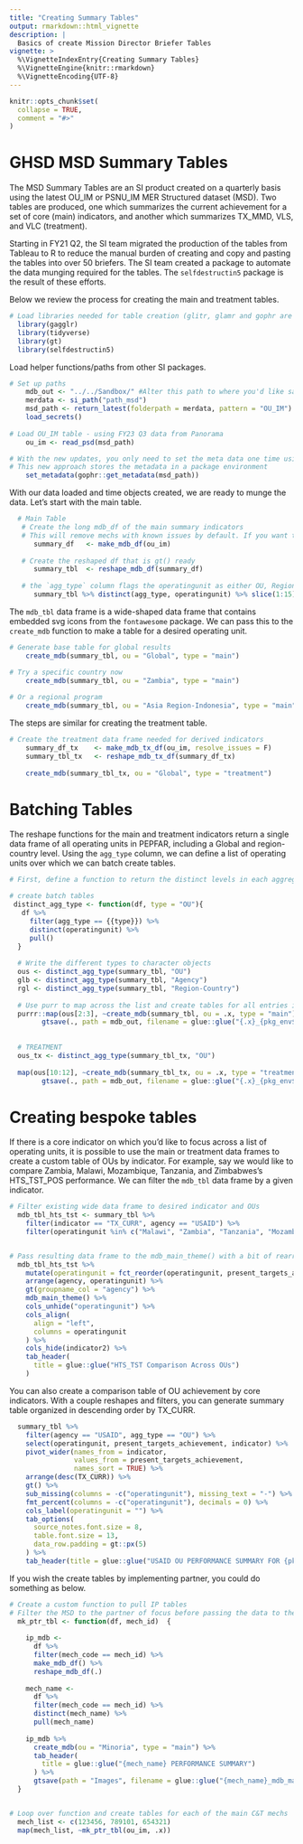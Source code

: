 ```yaml
---
title: "Creating Summary Tables"
output: rmarkdown::html_vignette
description: |
  Basics of create Mission Director Briefer Tables
vignette: >
  %\VignetteIndexEntry{Creating Summary Tables}
  %\VignetteEngine{knitr::rmarkdown}
  %\VignetteEncoding{UTF-8}
---
```

  
```r
knitr::opts_chunk$set(
  collapse = TRUE,
  comment = "#>"
)
```


# GHSD MSD Summary Tables

The MSD Summary Tables are an SI product created on a quarterly basis using the latest OU_IM or PSNU_IM MER Structured dataset (MSD). Two tables are produced, one which summarizes the current achievement for a set of core (main) indicators, and another which summarizes TX_MMD, VLS, and VLC (treatment). 

Starting in FY21 Q2, the SI team migrated the production of the tables from Tableau to R to reduce the manual burden of creating and copy and pasting the tables into over 50 briefers. The SI team created a package to automate the data munging required for the tables. The `selfdestructin5` package is the result of these efforts. 

Below we review the process for creating the main and treatment tables.

```r
# Load libraries needed for table creation (glitr, glamr and gophr are OHA-SI packages not on CRAN)
  library(gagglr)
  library(tidyverse)
  library(gt)
  library(selfdestructin5)
```

Load helper functions/paths from other SI packages.

```r

# Set up paths 
    mdb_out <- "../../Sandbox/" #Alter this path to where you'd like saved tables to go
    merdata <- si_path("path_msd")
    msd_path <- return_latest(folderpath = merdata, pattern = "OU_IM")
    load_secrets()
    
# Load OU_IM table - using FY23 Q3 data from Panorama
    ou_im <- read_psd(msd_path)

# With the new updates, you only need to set the meta data one time using the set_metadata() function
# This new approach stores the metadata in a package environment
    set_metadata(gophr::get_metadata(msd_path))
```

With our data loaded and time objects created, we are ready to munge the data. Let's start with the main table.
```r
  # Main Table
   # Create the long mdb_df of the main summary indicators 
   # This will remove mechs with known issues by default. If you want to keep all mechs set `resolve_issues == FALSE`
      summary_df   <- make_mdb_df(ou_im)
    
   # Create the reshaped df that is gt() ready
      summary_tbl  <- reshape_mdb_df(summary_df)
    
   # the `agg_type` column flags the operatingunit as either OU, Region-Country or Agency
      summary_tbl %>% distinct(agg_type, operatingunit) %>% slice(1:15)
```

The `mdb_tbl` data frame is a wide-shaped data frame that contains embedded svg icons from the `fontawesome` package. We can pass this to the `create_mdb` function to make a table for a desired operating unit.

```r

# Generate base table for global results
    create_mdb(summary_tbl, ou = "Global", type = "main")

# Try a specific country now
    create_mdb(summary_tbl, ou = "Zambia", type = "main")
    
# Or a regional program
    create_mdb(summary_tbl, ou = "Asia Region-Indonesia", type = "main")

```

The steps are similar for creating the treatment table.
```r

# Create the treatment data frame needed for derived indicators
    summary_df_tx    <- make_mdb_tx_df(ou_im, resolve_issues = F)
    summary_tbl_tx   <- reshape_mdb_tx_df(summary_df_tx)
    
    create_mdb(summary_tbl_tx, ou = "Global", type = "treatment")
```

# Batching Tables
The reshape functions for the main and treatment indicators return a single data frame of all operating units in PEPFAR, including a Global and region-country level. Using the `agg_type` column, we can define a list of operating units over which we can batch create tables. 

```r
# First, define a function to return the distinct levels in each aggregation type

# create batch tables
 distinct_agg_type <- function(df, type = "OU"){
   df %>% 
     filter(agg_type == {{type}}) %>% 
     distinct(operatingunit) %>% 
     pull()
  }
  
  # Write the different types to character objects
  ous <- distinct_agg_type(summary_tbl, "OU")
  glb <- distinct_agg_type(summary_tbl, "Agency")
  rgl <- distinct_agg_type(summary_tbl, "Region-Country")
  
  # Use purr to map across the list and create tables for all entries in each object
  purrr::map(ous[2:3], ~create_mdb(summary_tbl, ou = .x, type = "main") %>% 
        gtsave(., path = mdb_out, filename = glue::glue("{.x}_{pkg_env$meta$curr_pd}_mdb_main.png")))
  
  
  # TREATMENT
  ous_tx <- distinct_agg_type(summary_tbl_tx, "OU")
  
  map(ous[10:12], ~create_mdb(summary_tbl_tx, ou = .x, type = "treatment") %>% 
        gtsave(., path = mdb_out, filename = glue::glue("{.x}_{pkg_env$meta$curr_pd}_mdb_treatment.png")))
```

# Creating bespoke tables
If there is a core indicator on which you'd like to focus across a list of operating units, it is possible to use the main or treatment data frames to create a custom table of OUs by indicator. For example, say we would like to compare Zambia, Malawi, Mozambique, Tanzania, and Zimbabwes's HTS_TST_POS performance. We can filter the `mdb_tbl` data frame by a given indicator.

```r

# Filter existing wide data frame to desired indicator and OUs
  mdb_tbl_hts_tst <- summary_tbl %>% 
    filter(indicator == "TX_CURR", agency == "USAID") %>% 
    filter(operatingunit %in% c("Malawi", "Zambia", "Tanzania", "Mozambique", "Zimbabwe"))


# Pass resulting data frame to the mdb_main_theme() with a bit of rearranging to get a desired sort order.
  mdb_tbl_hts_tst %>% 
    mutate(operatingunit = fct_reorder(operatingunit, present_targets_achievement, .desc = T)) %>%  
    arrange(agency, operatingunit) %>% 
    gt(groupname_col = "agency") %>% 
    mdb_main_theme() %>% 
    cols_unhide("operatingunit") %>% 
    cols_align(
      align = "left",
      columns = operatingunit
    ) %>% 
    cols_hide(indicator2) %>% 
    tab_header(
      title = glue::glue("HTS_TST Comparison Across OUs")
    )

```

You can also create a comparison table of OU achievement by core indicators. With a couple reshapes and filters, you can generate summary table organized in descending order by TX_CURR. 

```r

  summary_tbl %>% 
    filter(agency == "USAID", agg_type == "OU") %>% 
    select(operatingunit, present_targets_achievement, indicator) %>% 
    pivot_wider(names_from = indicator, 
                values_from = present_targets_achievement,
                names_sort = TRUE) %>% 
    arrange(desc(TX_CURR)) %>% 
    gt() %>% 
    sub_missing(columns = -c("operatingunit"), missing_text = "-") %>% 
    fmt_percent(columns = -c("operatingunit"), decimals = 0) %>% 
    cols_label(operatingunit = "") %>% 
    tab_options(
      source_notes.font.size = 8,
      table.font.size = 13, 
      data_row.padding = gt::px(5)
    ) %>% 
    tab_header(title = glue::glue("USAID OU PERFORMANCE SUMMARY FOR {pkg_env$meta$curr_pd}"))
```

If you wish the create tables by implementing partner, you could do something as below.
```r
# Create a custom function to pull IP tables
# Filter the MSD to the partner of focus before passing the data to the reshape_msd_df()
  mk_ptr_tbl <- function(df, mech_id)  {
    
    ip_mdb <- 
      df %>% 
      filter(mech_code == mech_id) %>% 
      make_mdb_df() %>% 
      reshape_mdb_df(.) 
    
    mech_name <-  
      df %>% 
      filter(mech_code == mech_id) %>%
      distinct(mech_name) %>% 
      pull(mech_name)
    
    ip_mdb %>%   
      create_mdb(ou = "Minoria", type = "main") %>% 
      tab_header(
        title = glue::glue("{mech_name} PERFORMANCE SUMMARY")
      ) %>% 
      gtsave(path = "Images", filename = glue::glue("{mech_name}_mdb_main.png"))
  }


# Loop over function and create tables for each of the main C&T mechs
  mech_list <- c(123456, 789101, 654321)
  map(mech_list, ~mk_ptr_tbl(ou_im, .x))

```

